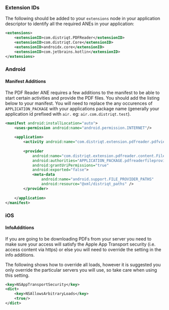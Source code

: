 
### Extension IDs

The following should be added to your `extensions` node in your application descriptor to identify all the required ANEs in your application:

```xml
<extensions>
    <extensionID>com.distriqt.PDFReader</extensionID>
    <extensionID>com.distriqt.Core</extensionID>
    <extensionID>androidx.core</extensionID>
    <extensionID>com.jetbrains.kotlin</extensionID>
</extensions>
```



### Android

#### Manifest Additions

The PDF Reader ANE requires a few additions to the manifest to be able to start certain 
activities and provide the PDF files. You should add the listing below to your manifest. 
You will need to replace the any occurences of `APPLICATION_PACKAGE` with your applications 
package name (generally your application id prefixed with `air.` eg: `air.com.distriqt.test`).

```xml
<manifest android:installLocation="auto">
	<uses-permission android:name="android.permission.INTERNET"/>
    
	<application>
		<activity android:name="com.distriqt.extension.pdfreader.pdfview.activities.OpenPDFActivity" android:theme="@android:style/Theme.Translucent.NoTitleBar" />
		
		<provider
			android:name="com.distriqt.extension.pdfreader.content.FileProvider"
			android:authorities="APPLICATION_PACKAGE.pdfreaderfileprovider"
			android:grantUriPermissions="true"
			android:exported="false">
			<meta-data
				android:name="android.support.FILE_PROVIDER_PATHS"
				android:resource="@xml/distriqt_paths" />
		</provider>
			
	</application>
</manifest>
```



### iOS

#### InfoAdditions

If you are going to be downloading PDFs from your server you need to make sure your 
access will satisfy the Apple App Transport security (i.e. access content via https) 
or else you will need to override the setting in the info additions.

The following shows how to override all loads, however it is suggested you only 
override the particular servers you will use, so take care when using this setting.

```xml
<key>NSAppTransportSecurity</key>
<dict>
	<key>NSAllowsArbitraryLoads</key>
	<true/>
</dict>
```

